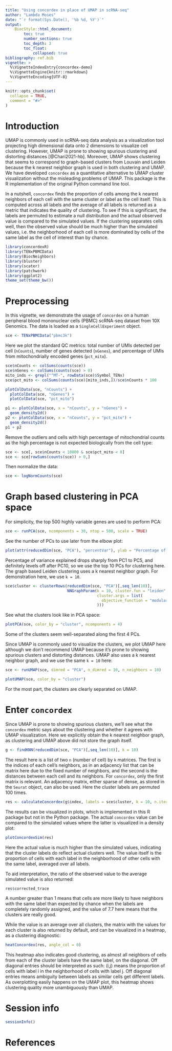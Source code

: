 ```yaml
---
title: "Using concordex in place of UMAP in scRNA-seq"
author: "Lambda Moses"
date: "`r format(Sys.Date(), '%b %d, %Y')`"
output:
    BiocStyle::html_document:
        toc: true
        number_sections: true
        toc_depth: 3
        toc_float:
            collapsed: true
bibliography: ref.bib
vignette: >
  %\VignetteIndexEntry{concordex-demo}
  %\VignetteEngine{knitr::rmarkdown}
  %\VignetteEncoding{UTF-8}
---
```


```r
knitr::opts_chunk$set(
  collapse = TRUE,
  comment = "#>"
)
```

# Introduction
UMAP is commonly used in scRNA-seq data analysis as a visualization tool projecting high dimensional data onto 2 dimensions to visualize cell clustering. However, UMAP is prone to showing spurious clustering and distorting distances [@Chari2021-hb]. Moreover, UMAP shows clustering that seems to correspond to graph-based clusters from Louvain and Leiden because the k nearest neighbor graph is used in both clustering and UMAP. We have developed `concordex` as a quantitative alternative to UMAP cluster visualization without the misleading problems of UMAP. This package is the R implementation of the original Python command line tool.

In a nutshell, `concordex` finds the proportion of cells among the k nearest neighbors of each cell with the same cluster or label as the cell itself. This is computed across all labels and the average of all labels is returned as a metric that indicates the quality of clustering. To see if this is significant, the labels are permuted to estimate a null distribution and the actual observed value is compared to the simulated values. If the clustering separates cells well, then the observed value should be much higher than the simulated values, i.e. the neighborhood of each cell is more dominated by cells of the same label as the cell of interest than by chance.

```r
library(concordexR)
library(TENxPBMCData)
library(BiocNeighbors)
library(bluster)
library(scater)
library(patchwork)
library(ggplot2)
theme_set(theme_bw())
```

# Preprocessing
In this vignette, we demonstrate the usage of `concordex` on a human peripheral blood mononuclear cells (PBMC) scRNA-seq dataset from 10X Genomics. The data is loaded as a `SingleCellExperiment` object.
```r
sce <- TENxPBMCData("pbmc3k")
```

Here we plot the standard QC metrics: total number of UMIs detected per cell (`nCounts`), number of genes detected (`nGenes`), and percentage of UMIs from mitochondrially encoded genes (`pct_mito`).

```r
sce$nCounts <- colSums(counts(sce))
sce$nGenes <- colSums(counts(sce) > 0)
mito_inds <- grepl("^MT-", rowData(sce)$Symbol_TENx)
sce$pct_mito <- colSums(counts(sce)[mito_inds,])/sce$nCounts * 100
```

```r
plotColData(sce, "nCounts") +
  plotColData(sce, "nGenes") +
  plotColData(sce, "pct_mito")
```

```r
p1 <- plotColData(sce, x = "nCounts", y = "nGenes") +
  geom_density2d()
p2 <- plotColData(sce, x = "nCounts", y = "pct_mito") +
  geom_density2d()
p1 + p2
```

Remove the outliers and cells with high percentage of mitochondrial counts as the high percentage is not expected biologically from the cell type:
```r
sce <- sce[, sce$nCounts < 10000 & sce$pct_mito < 8]
sce <- sce[rowSums(counts(sce)) > 0,]
```

Then normalize the data:
```r
sce <- logNormCounts(sce)
```

# Graph based clustering in PCA space
For simplicity, the top 500 highly variable genes are used to perform PCA:
```r
sce <- runPCA(sce, ncomponents = 30, ntop = 500, scale = TRUE)
```

See the number of PCs to use later from the elbow plot:
```r
plot(attr(reducedDim(sce, "PCA"), "percentVar"), ylab = "Percentage of variance explained")
```

Percentage of variance explained drops sharply from PC1 to PC5, and definitely levels off after PC10, so we use the top 10 PCs for clustering here. The graph based Leiden clustering uses a k nearest neighbor graph. For demonstration here, we use `k = 10`.

```r
sce$cluster <- clusterRows(reducedDim(sce, "PCA")[,seq_len(10)],
                           NNGraphParam(k = 10, cluster.fun = "leiden",
                                        cluster.args = list(
                                          objective_function = "modularity"
                                        )))
```

See what the clusters look like in PCA space:
```r
plotPCA(sce, color_by = "cluster", ncomponents = 4)
```

Some of the clusters seem well-separated along the first 4 PCs.

Since UMAP is commonly used to visualize the clusters, we plot UMAP here although we don't recommend UMAP because it's prone to showing spurious clusters and distorting distances. UMAP also uses a k nearest neighbor graph, and we use the same `k = 10` here:
```r
sce <- runUMAP(sce, dimred = "PCA", n_dimred = 10, n_neighbors = 10)
```

```r
plotUMAP(sce, color_by = "cluster")
```

For the most part, the clusters are clearly separated on UMAP.

# Enter `concordex`
Since UMAP is prone to showing spurious clusters, we'll see what the `concordex` metric says about the clustering and whether it agrees with UMAP visualization. Here we explicitly obtain the k nearest neighbor graph, as clustering and UMAP above did not store the graph itself.

```r
g <- findKNN(reducedDim(sce, "PCA")[,seq_len(10)], k = 10)
```

The result here is a list of two `n` (number of cell) by `k` matrices. The first is the indices of each cell's neighbors, as in an adjacency list that can be matrix here due to the fixed number of neighbors, and the second is the distances between each cell and its neighbors. For `concordex`, only the first matrix is relevant. An adjacency matrix, either sparse of dense, as stored in the `Seurat` object, can also be used. Here the cluster labels are permuted 100 times.

```r
res <- calculateConcordex(g$index, labels = sce$cluster, k = 10, n.iter = 100)
```

The results can be visualized in plots, which is implemented in this R package but not in the Python package. The actual `concordex` value can be compared to the simulated values where the latter is visualized in a density plot:
```r
plotConcordexSim(res)
```

Here the actual value is much higher than the simulated values, indicating that the cluster labels do reflect actual clusters well. The value itself is the proportion of cells with each label in the neighborhood of other cells with the same label, averaged over all labels. 

To aid interpretation, the ratio of the observed value to the average simulated value is also returned:
```r
res$corrected_trace
```

A number greater than 1 means that cells are more likely to have neighbors with the same label than expected by chance when the labels are completely randomly assigned, and the value of 7.7 here means that the clusters are really good.

While the value is an average over all clusters, the matrix with the values for each cluster is also returned by default, and can be visualized in a heatmap, as a clustering diagnostic:

```r
heatConcordex(res, angle_col = 0)
```

This heatmap also indicates good clustering, as almost all neighbors of cells from each of the cluster labels have the same label, on the diagonal. Off diagonal entries should be interpreted as such: (i,j) means the proportion of cells with label i in the neighborhood of cells with label j. Off diagonal entries means ambiguity between labels as similar cells get different labels. As overplotting easily happens on the UMAP plot, this heatmap shows clustering quality more unambiguously than UMAP.

# Session info
```r
sessionInfo()
```

# References
